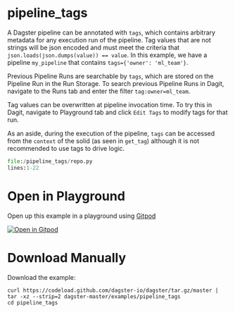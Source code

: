 # pipeline_tags

A Dagster pipeline can be annotated with `tags`, which contains arbitrary metadata for any
execution run of the pipeline. Tag values that are not strings will be json encoded and must meet
the criteria that `json.loads(json.dumps(value)) == value`. In this example, we have a pipeline
`my_pipeline` that contains `tags={'owner': 'ml_team'}`.

Previous Pipeline Runs are searchable by `tags`, which are stored on the Pipeline Run in the
Run Storage. To search previous Pipeline Runs in Dagit, navigate to the Runs tab and enter the
filter `tag:owner=ml_team`.

Tag values can be overwritten at pipeline invocation time. To try this in Dagit, navigate to
Playground tab and click `Edit Tags` to modify tags for that run.

As an aside, during the execution of the pipeline, `tags` can be accessed from the `context`
of the solid (as seen in `get_tag`) although it is not recommended to use tags to drive logic.

```python literalinclude caption=repo.py
file:/pipeline_tags/repo.py
lines:1-22
```

# Open in Playground

Open up this example in a playground using [Gitpod](https://gitpod.io)

[![Open in Gitpod](https://gitpod.io/button/open-in-gitpod.svg)](https://gitpod.io/#EXAMPLE=pipeline_tags/https://github.com/dagster-io/dagster)

# Download Manually

Download the example:

```
curl https://codeload.github.com/dagster-io/dagster/tar.gz/master | tar -xz --strip=2 dagster-master/examples/pipeline_tags
cd pipeline_tags
```
